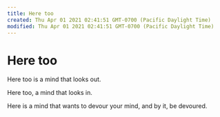 ```yaml
---
title: Here too
created: Thu Apr 01 2021 02:41:51 GMT-0700 (Pacific Daylight Time)
modified: Thu Apr 01 2021 02:41:51 GMT-0700 (Pacific Daylight Time)
---
```

# Here too

Here too is a mind that looks out.

Here too, a mind that looks in.

Here is a mind that wants to devour your mind, and by it, be devoured.
